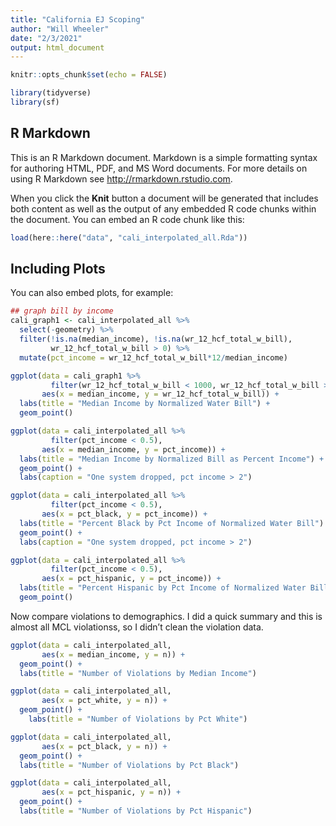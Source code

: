 ```yaml
---
title: "California EJ Scoping"
author: "Will Wheeler"
date: "2/3/2021"
output: html_document
---
```


```r
knitr::opts_chunk$set(echo = FALSE)

library(tidyverse)
library(sf)
```

## R Markdown

This is an R Markdown document. Markdown is a simple formatting syntax for authoring HTML, PDF, and MS Word documents. For more details on using R Markdown see <http://rmarkdown.rstudio.com>.

When you click the **Knit** button a document will be generated that includes both content as well as the output of any embedded R code chunks within the document. You can embed an R code chunk like this:

```r

load(here::here("data", "cali_interpolated_all.Rda"))

```

## Including Plots

You can also embed plots, for example:

```r

## graph bill by income 
cali_graph1 <- cali_interpolated_all %>%
  select(-geometry) %>%
  filter(!is.na(median_income), !is.na(wr_12_hcf_total_w_bill),
         wr_12_hcf_total_w_bill > 0) %>%
  mutate(pct_income = wr_12_hcf_total_w_bill*12/median_income)

```




```r

ggplot(data = cali_graph1 %>% 
         filter(wr_12_hcf_total_w_bill < 1000, wr_12_hcf_total_w_bill > 0), 
       aes(x = median_income, y = wr_12_hcf_total_w_bill)) +
  labs(title = "Median Income by Normalized Water Bill") +
  geom_point() 

```

```r

ggplot(data = cali_interpolated_all %>% 
         filter(pct_income < 0.5), 
       aes(x = median_income, y = pct_income)) +
  labs(title = "Median Income by Normalized Bill as Percent Income") +
  geom_point() +
  labs(caption = "One system dropped, pct income > 2") 

```


```r

ggplot(data = cali_interpolated_all %>% 
         filter(pct_income < 0.5), 
       aes(x = pct_black, y = pct_income)) +
  labs(title = "Percent Black by Pct Income of Normalized Water Bill") +
  geom_point() +
  labs(caption = "One system dropped, pct income > 2") 

```


```r


ggplot(data = cali_interpolated_all %>% 
         filter(pct_income < 0.5), 
       aes(x = pct_hispanic, y = pct_income)) +
  labs(title = "Percent Hispanic by Pct Income of Normalized Water Bill") +
  geom_point() 


```





Now compare violations to demographics. I did a quick summary and this is almost all MCL violationss, so I didn't clean the violation data.

```r

ggplot(data = cali_interpolated_all, 
       aes(x = median_income, y = n)) +
  geom_point() +
  labs(title = "Number of Violations by Median Income")

```

 
```r

ggplot(data = cali_interpolated_all, 
       aes(x = pct_white, y = n)) +
  geom_point() +
    labs(title = "Number of Violations by Pct White") 

```


```r

ggplot(data = cali_interpolated_all, 
       aes(x = pct_black, y = n)) +
  geom_point() +
  labs(title = "Number of Violations by Pct Black")

```



```r



ggplot(data = cali_interpolated_all, 
       aes(x = pct_hispanic, y = n)) +
  geom_point() +
  labs(title = "Number of Violations by Pct Hispanic")


```




